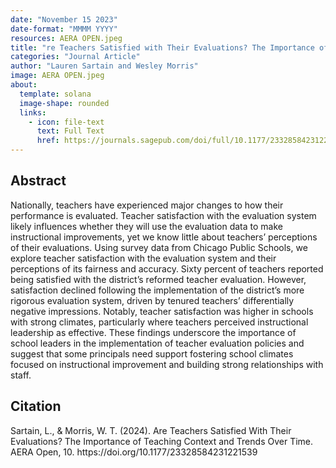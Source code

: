 ```yaml
---
date: "November 15 2023"
date-format: "MMMM YYYY"
resources: AERA OPEN.jpeg
title: "re Teachers Satisfied with Their Evaluations? The Importance of Teaching Context and Trends over Time"
categories: "Journal Article"
author: "Lauren Sartain and Wesley Morris"
image: AERA OPEN.jpeg
about:
  template: solana
  image-shape: rounded
  links:
    - icon: file-text
      text: Full Text
      href: https://journals.sagepub.com/doi/full/10.1177/23328584231221539
---
```


## Abstract

Nationally, teachers have experienced major changes to how their performance is evaluated. Teacher satisfaction with the evaluation system likely influences whether they will use the evaluation data to make instructional improvements, yet we know little about teachers' perceptions of their evaluations. Using survey data from Chicago Public Schools, we explore teacher satisfaction with the evaluation system and their perceptions of its fairness and accuracy. Sixty percent of teachers reported being satisfied with the district's reformed teacher evaluation. However, satisfaction declined following the implementation of the district's more rigorous evaluation system, driven by tenured teachers' differentially negative impressions. Notably, teacher satisfaction was higher in schools with strong climates, particularly where teachers perceived instructional leadership as effective. These findings underscore the importance of school leaders in the implementation of teacher evaluation policies and suggest that some principals need support fostering school climates focused on instructional improvement and building strong relationships with staff.

## Citation

Sartain, L., & Morris, W. T. (2024). Are Teachers Satisfied With Their Evaluations? The Importance of Teaching Context and Trends Over Time. AERA Open, 10. https://doi.org/10.1177/23328584231221539
